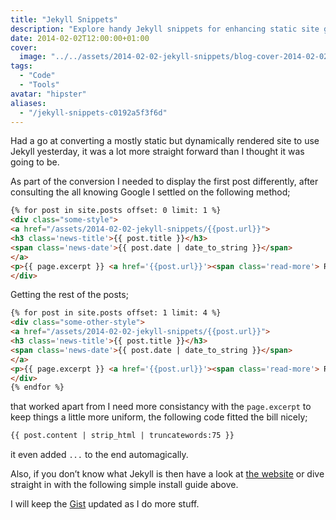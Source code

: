 ```yaml
---
title: "Jekyll Snippets"
description: "Explore handy Jekyll snippets for enhancing static site generation, including unique presentation of the latest post and consistent post excerpts."
date: 2014-02-02T12:00:00+01:00
cover:
  image: "../../assets/2014-02-02-jekyll-snippets/blog-cover-2014-02-02-jekyll-snippets.png"
tags:
  - "Code"
  - "Tools"
avatar: "hipster"
aliases:
  - "/jekyll-snippets-c0192a5f3f6d"
---
```


Had a go at converting a mostly static but dynamically rendered site to use Jekyll yesterday, it was a lot more straight forward than I thought it was going to be.

As part of the conversion I needed to display the first post differently, after consulting the all knowing Google I settled on the following method;

```html frame="terminal" title="Jekyll Snippets 1/3"
{% for post in site.posts offset: 0 limit: 1 %}
<div class="some-style">
<a href="/assets/2014-02-02-jekyll-snippets/{{post.url}}">
<h3 class='news-title'>{{ post.title }}</h3>
<span class='news-date'>{{ post.date | date_to_string }}</span>
</a>
<p>{{ page.excerpt }} <a href='{{post.url}}'><span class='read-more'> Read more</span></a></p>
</div>
```


Getting the rest of the posts;

```html frame="terminal" title="Jekyll Snippets 2/3"
{% for post in site.posts offset: 1 limit: 4 %}
<div class="some-other-style">
<a href="/assets/2014-02-02-jekyll-snippets/{{post.url}}">
<h3 class='news-title'>{{ post.title }}</h3>
<span class='news-date'>{{ post.date | date_to_string }}</span>
</a>
<p>{{ page.excerpt }} <a href='{{post.url}}'><span class='read-more'> Read more</span></a></p>
</div>
{% endfor %}
```


that worked apart from I need more consistancy with the `page.excerpt` to keep things a little more uniform, the following code fitted the bill nicely;
```html frame="terminal" title="Jekyll Snippets 3/3"
{{ post.content | strip_html | truncatewords:75 }}
```


it even added `...` to the end automagically.

Also, if you don’t know what Jekyll is then have a look at [the website](http://jekyllrb.com) or dive straight in with the following simple install guide above.

I will keep the [Gist](https://gist.github.com/russmckendrick/8768334) updated as I do more stuff.
